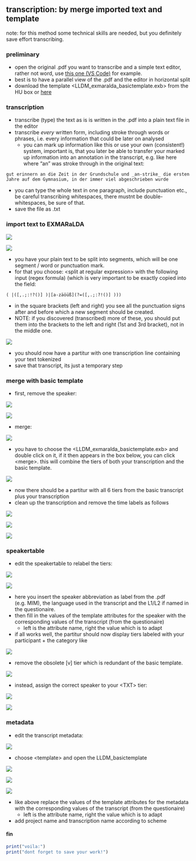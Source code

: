 ## transcription: by merge imported text and template
note: for this method some technical skills are needed, but you definitely save effort transcribing.   

### preliminary
- open the original .pdf you want to transcribe and a simple text editor, rather not word, use [this one (VS Code)][4-1] for example. 
- best is to have a parallel view of the .pdf and the editor in horizontal split
- download the template \<LLDM\_exmaralda\_basictemplate.exb\> from the HU box or [here][4-2]   

### transcription
- transcribe (type) the text as is is written in the .pdf into a plain text file in the editor
- transcribe *every* written form, including stroke through words or phrases, i.e. every information that could be later on analysed
	- you can mark up information like this or use your own (consistent!) system, important is, that you later be able to transfer your marked up information into an annotation in the transcript, e.g. like here where "an" was stroke through in the original text:

`gut erinnern an die Zeit in der Grundschule und _an-strike_ die ersten Jahre auf dem Gymnasium, in der immer viel abgeschrieben wurde`

- you can type the whole text in one paragraph, include punctuation etc., be careful transcribing whitespaces, there mustnt be double-whitespaces, be sure of that.
- save the file as .txt   

### import text to EXMARaLDA

![][image-1]

![][image-2]

- you have your plain text to be split into segments, which will be one segment / word or punctuation mark. 
- for that you choose: \<split at regular expression\> with the following input (regex formula) (which is very important to be exactly copied into the field:

`( |([,.;:!?()] )|[a-zäöüß](?=([,.;:?!()] )))`   


- in the square brackets (left and right) you see all the punctuation signs after and before which a new segment should be created.    
- NOTE: if you discovered (transcribed) more of these, you should put them into the brackets to the left and right (1st and 3rd bracket), not in the middle one.
		 
![][image-3]

- you should now have a partitur with one transcription line containing your text tokenized
- save that transcript, its just a temporary step

### merge with basic template

- first, remove the speaker:

![][image-4]

![][image-5]

- merge:

![][image-6]

- you have to choose the \<LLDM\_exmaralda\_basictemplate.exb\> and double click on it, if it then appears in the box below, you can click \<merge\>. this will combine the tiers of both your transcription and the basic template.

![][image-7]

- now there should be a partitur with all 6 tiers from the basic transcript plus your transcription
- clean up the transcription and remove the time labels as follows

![][image-8]

![][image-9]

![][image-10]



### speakertable
- edit the speakertable to relabel the tiers:

![][image-11]

![][image-12]

- here you insert the speaker abbreviation as label from the .pdf (e.g. MIM), the language used in the transcript and the L1/L2 if named in the questionaire.
- then fill in the values of the template attributes for the speaker with the corresponding values of the transcript (from the questionaire)
	- left is the attribute name, right the value which is to adapt
- if all works well, the partitur should now display tiers labeled with your participant + the category like

![][image-13]

- remove the obsolete [v] tier which is redundant of the basic template.

![][image-14]

- instead, assign the correct speaker to your \<TXT\> tier:

![][image-15]

![][image-16]

### metadata
- edit the transcript metadata:

![][image-17]

- choose \<template\> and open the LLDM\_basictemplate

![][image-18]

![][image-19]

![][image-20]

- like above replace the values of the template attributes for the metadata with the corresponding values of the transcript (from the questionaire)
	- left is the attribute name, right the value which is to adapt
- add project name and transcription name according to scheme

#### fin
```r
print("voila:")
print("dont forget to save your work!")
```

[4-1]:	https://code.visualstudio.com
[4-2]:	https://github.com/esteeschwarz/HU-LX/blob/main/trans/LLDM_exmaralda_basictemplate.exb
[4-3]:	be1_exmaralda-041.md

[image-1]:	https://ada-sub.dh-index.org/school/api/png/ses-overview/exm_22a.png
[image-2]:	https://ada-sub.dh-index.org/school/api/png/ses-overview/exm_22b.png
[image-3]:	https://ada-sub.dh-index.org/school/api/png/ses-overview/exm_22c.png
[image-4]:	https://ada-sub.dh-index.org/school/api/png/ses-overview/exm_2_1.png
[image-5]:	https://ada-sub.dh-index.org/school/api/png/ses-overview/exm_22d.png
[image-6]:	https://ada-sub.dh-index.org/school/api/png/ses-overview/exm_22e.png
[image-7]:	https://ada-sub.dh-index.org/school/api/png/ses-overview/exm_22f.png
[image-8]:	https://ada-sub.dh-index.org/school/api/png/ses-overview/exm_22g.png
[image-9]:	https://ada-sub.dh-index.org/school/api/png/ses-overview/exm_22h.png
[image-10]:	https://ada-sub.dh-index.org/school/api/png/ses-overview/exm_22j.png
[image-11]:	https://ada-sub.dh-index.org/school/api/png/ses-overview/exm_2_1.png
[image-12]:	https://ada-sub.dh-index.org/school/api/png/ses-overview/exm_2_2.png
[image-13]:	https://ada-sub.dh-index.org/school/api/png/ses-overview/exm_22k.png
[image-14]:	https://ada-sub.dh-index.org/school/api/png/ses-overview/exm_22L.png
[image-15]:	https://ada-sub.dh-index.org/school/api/png/ses-overview/exm_22m.png
[image-16]:	https://ada-sub.dh-index.org/school/api/png/ses-overview/exm_22n.png
[image-17]:	https://ada-sub.dh-index.org/school/api/png/ses-overview/exm_2_7a.png
[image-18]:	https://ada-sub.dh-index.org/school/api/png/ses-overview/exm_2_7b.png
[image-19]:	https://ada-sub.dh-index.org/school/api/png/ses-overview/exm_2_7c.png
[image-20]:	https://ada-sub.dh-index.org/school/api/png/ses-overview/exm_2_7d.png
